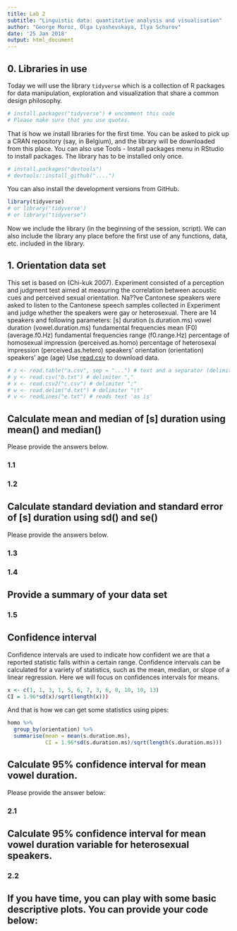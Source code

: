 ```yaml
---
title: Lab 2
subtitle: "Linguistic data: quantitative analysis and visualisation"
author: "George Moroz, Olga Lyashevskaya, Ilya Schurov"
date: '25 Jan 2018'
output: html_document
---
```


## 0. Libraries in use
Today we will use the library `tidyverse` which is a collection of R packages for data manipulation, exploration and visualization that share a common design philosophy. 

```r
# install.packages("tidyverse") # uncomment this code
# Please make sure that you use quotes.
```
That is how we install libraries for the first time. You can be asked to pick up a CRAN repository (say, in Belgium), and the library will be downloaded from this place.
You can also use Tools - Install packages menu in RStudio to install packages.
The library has to be installed only once.

```r
# install.packages("devtools") 
# devtools::install_github("....")
```
You can also install the development versions from GitHub.

```r
library(tidyverse) 
# or library('tidyverse')
# or library("tidyverse")
```
Now we include the library (in the beginning of the session, script). We can also include the library any place before the first use of any functions, data, etc. included in the library.

## 1. Orientation data set
This set is based on (Chi-kuk 2007). Experiment consisted of a perception and judgment test aimed at measuring the correlation between acoustic cues and perceived sexual orientation. Na??ve Cantonese speakers were asked to listen to the Cantonese speech samples collected in Experiment and judge whether the speakers were gay or heterosexual. There are 14 speakers and following parameters:
    [s] duration (s.duration.ms)
    vowel duration (vowel.duration.ms)
    fundamental frequencies mean (F0) (average.f0.Hz)
    fundamental frequencies range (f0.range.Hz)
    percentage of homosexual impression (perceived.as.homo)
    percentage of heterosexal impression (perceived.as.hetero)
    speakers' orientation (orientation)
    speakers' age (age)
Use [read.csv]("http://goo.gl/Zjr9aF") to download data.
```r
# z <- read.table("a.csv", sep = "...") # text and a separator (delimiter) type, eg. sep="\t", sep=";" 
# y <- read.csv("b.txt") # delimiter ","
# x <- read.csv2("c.csv") # delimiter ";"
# w <- read.delim("d.txt") # delimiter "\t"
# v <- readLines("e.txt") # reads text 'as is'
```

## Calculate mean and median of [s] duration using mean() and median()
Please provide the answers below.  

### 1.1

### 1.2  

## Calculate standard deviation and standard error of [s] duration using sd() and se()
Please provide the answers below.

### 1.3  

### 1.4  

## Provide a summary of your data set

### 1.5  


## Confidence interval
Confidence intervals are used to indicate how confident we are that a reported statistic falls within a certain range. Confidence intervals can be calculated for a variety of statistics, such as the mean, median, or slope of a linear regression. Here we will focus on confidences intervals for means.  
```r
x <- c(1, 1, 3, 1, 5, 6, 7, 3, 6, 8, 10, 10, 13)
CI = 1.96*sd(x)/sqrt(length(x)))
```

And that is how we can get some statistics using pipes:  
```r
homo %>% 
  group_by(orientation) %>%
  summarise(mean = mean(s.duration.ms),
            CI = 1.96*sd(s.duration.ms)/sqrt(length(s.duration.ms)))
```

## Calculate 95% confidence interval for mean vowel duration.
Please provide the answer below:

### 2.1  

## Calculate 95% confidence interval for mean vowel duration variable for heterosexual speakers.

### 2.2  

## If you have time, you can play with some basic descriptive plots. You can provide your code below:  

```r
```
